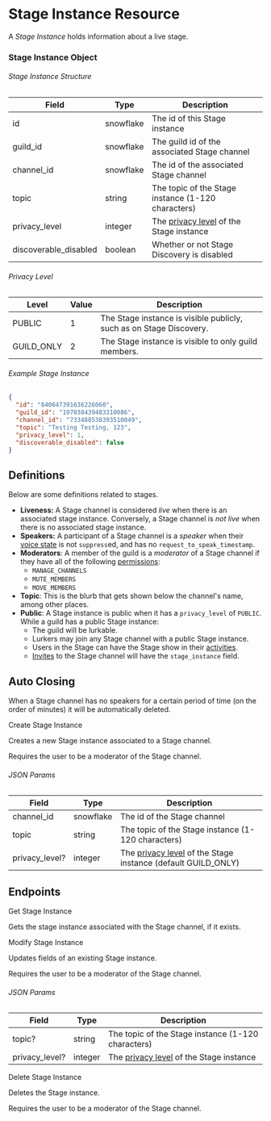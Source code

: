 # Stage Instance Resource

A _Stage Instance_ holds information about a live stage.

### Stage Instance Object

###### Stage Instance Structure

| Field                 | Type      | Description                                               |
| --------------------- | --------- | --------------------------------------------------------- |
| id                    | snowflake | The id of this Stage instance                             |
| guild_id              | snowflake | The guild id of the associated Stage channel              |
| channel_id            | snowflake | The id of the associated Stage channel                    |
| topic                 | string    | The topic of the Stage instance (1-120 characters)        |
| privacy_level         | integer   | The [privacy level](#privacy-level) of the Stage instance |
| discoverable_disabled | boolean   | Whether or not Stage Discovery is disabled                |

###### Privacy Level

| Level      | Value | Description                                                         |
| ---------- | ----- | ------------------------------------------------------------------- |
| PUBLIC     | 1     | The Stage instance is visible publicly, such as on Stage Discovery. |
| GUILD_ONLY | 2     | The Stage instance is visible to only guild members.                |

###### Example Stage Instance

```json
{
  "id": "840647391636226060",
  "guild_id": "197038439483310086",
  "channel_id": "733488538393510049",
  "topic": "Testing Testing, 123",
  "privacy_level": 1,
  "discoverable_disabled": false
}
```

## Definitions

Below are some definitions related to stages.

- **Liveness:** A Stage channel is considered _live_ when there is an associated stage instance. Conversely, a Stage channel is _not live_ when there is no associated stage instance.
- **Speakers:** A participant of a Stage channel is a _speaker_ when their [voice state](/resources/voice#voice-state-object)
  is not `suppress`ed, and has no `request_to_speak_timestamp`.
- **Moderators**: A member of the guild is a _moderator_ of a Stage channel if they have all of the following [permissions](/topics/permissions#permissions):
  - `MANAGE_CHANNELS`
  - `MUTE_MEMBERS`
  - `MOVE_MEMBERS`
- **Topic**: This is the blurb that gets shown below the channel's name, among other places.
- **Public**: A Stage instance is public when it has a `privacy_level` of `PUBLIC`. While a guild has a public Stage instance:
  - The guild will be lurkable.
  - Lurkers may join any Stage channel with a public Stage instance.
  - Users in the Stage can have the Stage show in their [activities](/topics/gateway#presence).
  - [Invites](/resources/invite#invite-object) to the Stage channel will have the `stage_instance` field.

## Auto Closing

When a Stage channel has no speakers for a certain period of time (on the order of minutes) it will be automatically deleted.

<RouteHeader method="POST" url="/stage-instances" supportsAuditReason>
  Create Stage Instance
</RouteHeader>

Creates a new Stage instance associated to a Stage channel.

Requires the user to be a moderator of the Stage channel.

###### JSON Params

| Field          | Type      | Description                                                                    |
| -------------- | --------- | ------------------------------------------------------------------------------ |
| channel_id     | snowflake | The id of the Stage channel                                                    |
| topic          | string    | The topic of the Stage instance (1-120 characters)                             |
| privacy_level? | integer   | The [privacy level](#privacy-level) of the Stage instance (default GUILD_ONLY) |

## Endpoints

<RouteHeader method="GET" url="/stage-instances/{channel.id}">
  Get Stage Instance
</RouteHeader>

Gets the stage instance associated with the Stage channel, if it exists.

<RouteHeader method="PATCH" url="/stage-instances/{channel.id}" supportsAuditReason>
  Modify Stage Instance
</RouteHeader>

Updates fields of an existing Stage instance.

Requires the user to be a moderator of the Stage channel.

###### JSON Params

| Field          | Type    | Description                                               |
| -------------- | ------- | --------------------------------------------------------- |
| topic?         | string  | The topic of the Stage instance (1-120 characters)        |
| privacy_level? | integer | The [privacy level](#privacy-level) of the Stage instance |

<RouteHeader method="DELETE" url="/stage-instances/{channel.id}" supportsAuditReason>
  Delete Stage Instance
</RouteHeader>

Deletes the Stage instance.

Requires the user to be a moderator of the Stage channel.
